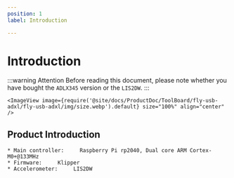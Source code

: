 ```yaml
---
position: 1
label: Introduction

---
```



# Introduction

:::warning Attention
Before reading this document, please note whether you have bought the `ADLX345` version or the `LIS2DW`.
:::

    <ImageView image={require('@site/docs/ProductDoc/ToolBoard/fly-usb-adxl/fly-usb-adxl/img/size.webp').default} size="100%" align="center" />

## Product Introduction

    * Main controller:     Raspberry Pi rp2040, Dual core ARM Cortex-M0+@133MHz
    * Firmware:     Klipper
    * Accelerometer:     LIS2DW